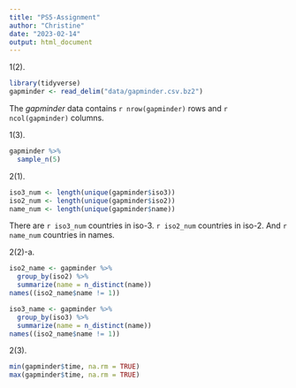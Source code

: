 ```yaml
---
title: "PS5-Assignment"
author: "Christine"
date: "2023-02-14"
output: html_document
---
```


1(2).
```r
library(tidyverse)
gapminder <- read_delim("data/gapminder.csv.bz2")
```
The _gapminder_ data contains `r nrow(gapminder)` rows and `r ncol(gapminder)` columns.

1(3).
```r
gapminder %>% 
  sample_n(5)
```

2(1).
```r
iso3_num <- length(unique(gapminder$iso3))
iso2_num <- length(unique(gapminder$iso2))
name_num <- length(unique(gapminder$name))
```
There are `r iso3_num` countries in iso-3. `r iso2_num` countries in iso-2. And `r name_num` countries in names.

2(2)-a.
```r
iso2_name <- gapminder %>% 
  group_by(iso2) %>% 
  summarize(name = n_distinct(name))
names((iso2_name$name != 1))
```

```r
iso3_name <- gapminder %>% 
  group_by(iso3) %>% 
  summarize(name = n_distinct(name))
names((iso2_name$name != 1))
```

2(3).
```r
min(gapminder$time, na.rm = TRUE)
max(gapminder$time, na.rm = TRUE)
```



